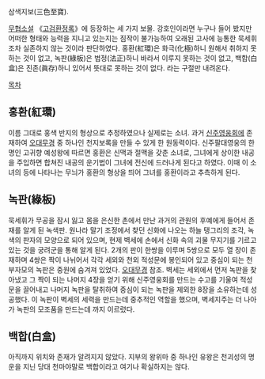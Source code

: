{{{+1 武林三寶}}}
삼색지보(三色至寶).

[[무협소설]] 《[[고검환정록]]》에 등장하는 세 가지 보물. 강호인이라면 누구나 들어 봤지만 어떠한 형태와 능력을 지니고 있는지는 짐작이 불가능하여 오래된 고사에 능통한 묵세휘조차 실존하지 않는 것이라 판단하였다.
홍환(紅環)은 화극(化極)하니 원해서 취하지 못하는 것이 없고,
녹판(綠板)은 법정(法正)하니 바라서 이루지 못하는 것이 없고,
백합(白盒)은 진존(眞存)하니 있어서 뜻대로 못하는 것이 없다. 라는 구절만 내려온다.

[[목차]] 

== 홍환(紅環) ==
이름 그대로 홍색 반지의 형상으로 추정하였으나 실제로는 소녀. 과거 [[신주영웅회]]에 존재하여 [[오대무경]] 중 하나인 천지보록을 만들 수 있게 한 원동력이다. 신주팔대영웅의 한 명인 고귀향 예성왕에 따르면 홍환은 신맥과 절맥을 갖춘 소녀로, 그녀에게 상이한 내공을 주입하면 합쳐진 내공의 운기법이 그녀에 전신에 드러나게 된다고 하였다. 이때 이 소녀의 등에 나타나는 무늬가 홍환의 형상을 띄어 그녀를 홍환이라고 추측하게 된다.

== 녹판(綠板) ==
묵세휘가 무공을 잠시 잃고 몸을 은신한 촌에서 만난 과거의 관원의 후예에게 들어서 존재를 알게 된 녹색판. 원나라 말기 조정에서 찾던 신화에 나오는 하늘 탱그리의 조각, 녹색의 판자의 모양으로 되어 있으며, 현제 벽세에 손에서 신화 속의 괴물 무지기를 기르고 있는 것을 궁려군을 통해 알게 된다. 2개의 판이 한쌍을 이루며 5쌍으로 모두 열 장이 존재하며 4쌍은 짝이 나뉘어서 각각 세외와 천외 적성문에 봉인되어 있고 중심이 되는 천부자모의 녹판은 중원에 숨겨져 있었다. [[오대무경]] 참조.
벽세는 세외에서 먼저 녹판을 찾아냈고 그 짝이 되는 나머지 4장을 얻기 위해 신주영웅회를 만드는 수고를 기울여 적성문을 끌어내고 나머지 녹판을 탈취하여 중심이 되는 녹판을 제외한 8장을 소유하는데 성공했다. 이 녹판이 벽세의 세력을 만드는데 중추적인 역할을 했으며, 벽세지주는 더 나아가 녹판의 모조품을 만드는데 까지 이르렀다.

== 백합(白盒) ==
아직까지 위치와 존재가 알려지지 않았다. 지부의 왕위마 중 하나인 유왕은 천괴성의 명운을 지닌 당대 천마야말로 백합이라고 여기나 확실하지는 않다.
